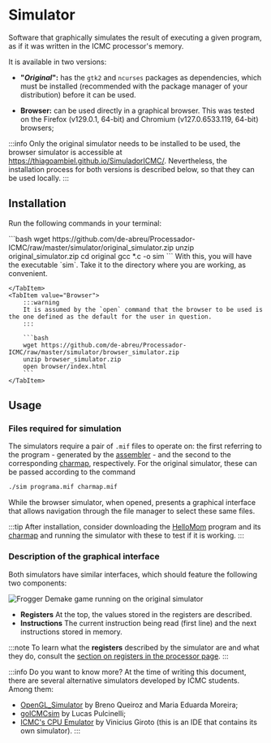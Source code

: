 
# Simulator

Software that graphically simulates the result of executing a given program, as if it was written in the ICMC processor's memory.

It is available in two versions:

- **"*Original*":** has the `gtk2` and `ncurses` packages as dependencies, which must be installed (recommended with the package manager of your distribution) before it can be used.

- **Browser:** can be used directly in a graphical browser. This was tested on the Firefox (v129.0.1, 64-bit) and Chromium (v127.0.6533.119, 64-bit) browsers;

:::info
Only the original simulator needs to be installed to be used, the browser simulator is accessible at https://thiagoambiel.github.io/SimuladorICMC/. Nevertheless, the installation process for both versions is described below, so that they can be used locally.
:::
## Installation

Run the following commands in your terminal:

<Tabs>
    <TabItem value="Original">
        ```bash
        wget https://github.com/de-abreu/Processador-ICMC/raw/master/simulator/original_simulator.zip
        unzip original_simulator.zip
        cd original
        gcc *.c -o sim
        ```
        With this, you will have the executable `sim`. Take it to the directory where you are working, as convenient.

    </TabItem>
    <TabItem value="Browser">
        :::warning
        It is assumed by the `open` command that the browser to be used is the one defined as the default for the user in question.
        :::

        ```bash
        wget https://github.com/de-abreu/Processador-ICMC/raw/master/simulator/browser_simulator.zip
        unzip browser_simulator.zip
        open browser/index.html
        ```
    </TabItem>
</Tabs>


## Usage

### Files required for simulation
The simulators require a pair of `.mif` files to operate on: the first referring to the program - generated by the [assembler](/docs/componentes/montador) - and the second to the corresponding [charmap](/docs/guias/charmaps), respectively. For the original simulator, these can be passed according to the command

```bash
./sim programa.mif charmap.mif
```

While the browser simulator, when opened, presents a graphical interface that allows navigation through the file manager to select these same files.

:::tip
After installation, consider downloading the [HelloMom](https://github.com/de-abreu/Processador-ICMC/assembly-software/HelloMom/HelloMom.mif) program and its [charmap](https://github.com/de-abreu/Processador-ICMC/assembly-software/HelloMom/charmap.mif) and running the simulator with these to test if it is working.
:::

### Description of the graphical interface

Both simulators have similar interfaces, which should feature the following two components:

![Frogger Demake game running on the original simulator](/img/simulador.svg)
- **<Highlight color="#26762b">Registers</Highlight>** At the top, the values stored in the registers are described.
- **<Highlight color="#64272b">Instructions</Highlight>** The current instruction being read (first line) and the next instructions stored in memory.

:::note
To learn what the **registers** described by the simulator are and what they do, consult the [section on registers in the processor page](/docs/linguagem-assembly/como-usar#registers).
:::

:::info Do you want to know more?
At the time of writing this document, there are several alternative simulators developed by ICMC students. Among them:
- [OpenGL_Simulator](https://github.com/de-abreu/Processador-ICMC/blob/master/simulator/opengl/README.md) by Breno Queiroz and Maria Eduarda Moreira;
- [goICMCsim](https://github.com/lucasgpulcinelli/goICMCsim) by Lucas Pulcinelli;
- [ICMC's CPU Emulator](https://proc.giroto.dev/) by Vinicius Giroto (this is an IDE that contains its own simulator).
:::
